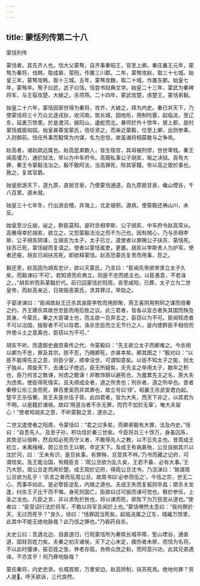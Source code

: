 ```yaml
---
---
---
```

title: 蒙恬列传第二十八
---

蒙恬列传

蒙恬者，其先齐人也。恬大父蒙骜，自齐事秦昭王，官至上卿。秦庄襄王元年，蒙骜为秦将，伐韩，取成皋、荥阳，作置三川郡。二年，蒙骜攻赵，取三十七城。始皇三年，蒙骜攻韩，取十三城。五年，蒙骜攻魏，取二十城，作置东郡。始皇七年，蒙骜卒。骜子曰武，武子曰恬。恬尝书狱典文学。始皇二十三年，蒙武为秦裨将军，与王翦攻楚，大破之，杀项燕。二十四年，蒙武攻楚，虏楚王。蒙恬弟毅。

始皇二十六年，蒙恬因家世得为秦将，攻齐，大破之，拜为内史。秦已并天下，乃使蒙恬将三十万众北逐戎狄，收河南。筑长城，因地形，用制险塞，起临洮，至辽东，延袤万馀里。於是渡河，据阳山，逶蛇而北。暴师於外十馀年，居上郡。是时蒙恬威振匈奴。始皇甚尊宠蒙氏，信任贤之。而亲近蒙毅，位至上卿，出则参乘，入则御前。恬任外事而毅常为内谋，名为忠信，故虽诸将相莫敢与之争焉。

赵高者，诸赵疏远属也。赵高昆弟数人，皆生隐宫，其母被刑僇，世世卑贱。秦王闻高彊力，通於狱法，举以为中车府令。高既私事公子胡亥，喻之决狱。高有大罪，秦王令蒙毅法治之。毅不敢阿法，当高罪死，除其宦籍。帝以高之敦於事也，赦之，复其官爵。

始皇欲游天下，道九原，直抵甘泉，乃使蒙恬通道，自九原抵甘泉，巉山堙谷，千八百里。道未就。

始皇三十七年冬，行出游会稽，并海上，北走琅邪。道病，使蒙毅还祷山川，未反。

始皇至沙丘崩，祕之，群臣莫知。是时丞相李斯、公子胡亥、中车府令赵高常从。高雅得幸於胡亥，欲立之，又怨蒙毅法治之而不为己也。因有贼心，乃与丞相李斯、公子胡亥阴谋，立胡亥为太子。太子已立，遣使者以罪赐公子扶苏、蒙恬死。扶苏已死，蒙恬疑而复请之。使者以蒙恬属吏，更置。胡亥以李斯舍人为护军。使者还报，胡亥已闻扶苏死，即欲释蒙恬。赵高恐蒙氏复贵而用事，怨之。

毅还至，赵高因为胡亥忠计，欲以灭蒙氏，乃言曰：“臣闻先帝欲举贤立太子久矣，而毅谏曰‘不可’。若知贤而俞弗立，则是不忠而惑主也。以臣愚意，不若诛之。，”胡亥听而系蒙毅於代。前已囚蒙恬於阳周。丧至咸阳，已葬，太子立为二世皇帝，而赵高亲近，日夜毁恶蒙氏，求其罪过，举劾之。

子婴进谏曰：“臣闻故赵王迁杀其良臣李牧而用颜聚，燕王喜阴用荆轲之谋而倍秦之约，齐王建杀其故世忠臣而用后胜之议。此三君者，皆各以变古者失其国而殃及其身。今蒙氏，秦之大臣谋士也，而主欲一旦弃去之，臣窃以为不可。臣闻轻虑者不可以治国，独智者不可以存君。诛杀忠臣而立无节行之人，是内使群臣不相信而外使斗士之意离也，臣窃以为不可。”

胡亥不听。而遣御史曲宫乘传之代，令蒙毅曰：“先主欲立太子而卿难之。今丞相以卿为不忠，罪及其宗。朕不忍，乃赐卿死，亦甚幸矣。卿其图之！”毅对曰：“以臣不能得先主之意，则臣少宦，顺幸没世。可谓知意矣。以臣不知太子之能，则太子独从，周旋天下，去诸公子绝远，臣无所疑矣。夫先主之举用太子，数年之积也，臣乃何言之敢谏，何虑之敢谋！非敢饰辞以避死也，为羞累先主之名，原大夫为虑焉，使臣得死情实。且夫顺成全者，道之所贵也；刑杀者，道之所卒也。昔者秦穆公杀三良而死，罪百里奚而非其罪也，故立号曰‘缪’。昭襄王杀武安君白起。楚平王杀伍奢。吴王夫差杀伍子胥。此四君者，皆为大失，而天下非之，以其君为不明，以是籍於诸侯。故曰‘用道治者不杀无罪，而罚不加於无辜’。唯大夫留心！”使者知胡亥之意，不听蒙毅之言，遂杀之。

二世又遣使者之阳周，令蒙恬曰：“君之过多矣，而卿弟毅有大罪，法及内史。”恬曰：“自吾先人，及至子孙，积功信於秦三世矣。今臣将兵三十馀万，身虽囚系，其势足以倍畔，然自知必死而守义者，不敢辱先人之教，以不忘先主也。昔周成王初立，未离襁褓，周公旦负王以朝，卒定天下。及成王有病甚殆，公旦自揃其爪以沈於河，曰：‘王未有识，是旦执事。有罪殃，旦受其不祥。’乃书而藏之记府，可谓信矣。及王能治国，有贼臣言：‘周公旦欲为乱久矣，王若不备，必有大事。’王乃大怒，周公旦走而奔於楚。成王观於记府，得周公旦沈书，乃流涕曰：‘孰谓周公旦欲为乱乎！’杀言之者而反周公旦。故周书曰‘必参而伍之’。今恬之宗，世无二心，而事卒如此，是必孽臣逆乱，内陵之道也。夫成王失而复振则卒昌；桀杀关龙逢，纣杀王子比干而不悔，身死则国亡。臣故曰过可振而谏可觉也。察於参伍，上圣之法也。凡臣之言，非以求免於咎也，将以谏而死，原陛下为万民思从道也。”使者曰：“臣受诏行法於将军，不敢以将军言闻於上也。”蒙恬喟然太息曰：“我何罪於天，无过而死乎？”良久，徐曰：“恬罪固当死矣。起临洮属之辽东，城巉万馀里，此其中不能无绝地脉哉？此乃恬之罪也。”乃吞药自杀。

太史公曰：吾適北边，自直道归，行观蒙恬所为秦筑长城亭障，堑山堙谷，通直道，固轻百姓力矣。夫秦之初灭诸侯，天下之心未定，痍伤者未瘳，而恬为名将，不以此时彊谏，振百姓之急，养老存孤，务修众庶之和，而阿意兴功，此其兄弟遇诛，不亦宜乎！何乃罪地脉哉？

蒙氏秦将，内史忠贤。长城首筑，万里安边。赵高矫制，扶苏死焉。绝地何罪？劳人是。呼天欲诉，三代良然。

